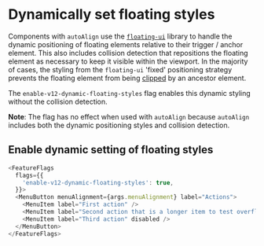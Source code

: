 
<Meta
  title="Components/MenuButton/Feature Flag/Flag details"
  name="Flag details"
/>

# Dynamically set floating styles

Components with `autoAlign` use the
[`floating-ui`](https://github.com/floating-ui/floating-ui) library to handle
the dynamic positioning of floating elements relative to their trigger / anchor
element. This also includes collision detection that repositions the floating
element as necessary to keep it visible within the viewport. In the majority of
cases, the styling from the `floating-ui` 'fixed' positioning strategy prevents
the floating element from being
[clipped](https://floating-ui.com/docs/misc#clipping) by an ancestor element.

The `enable-v12-dynamic-floating-styles` flag enables this dynamic styling
without the collision detection.

**Note**: The flag has no effect when used with `autoAlign` because `autoAlign`
includes both the dynamic positioning styles and collision detection.

## Enable dynamic setting of floating styles

```js
<FeatureFlags
  flags={{
    'enable-v12-dynamic-floating-styles': true,
  }}>
  <MenuButton menuAlignment={args.menuAlignment} label="Actions">
    <MenuItem label="First action" />
    <MenuItem label="Second action that is a longer item to test overflow and title." />
    <MenuItem label="Third action" disabled />
  </MenuButton>
</FeatureFlags>
```
